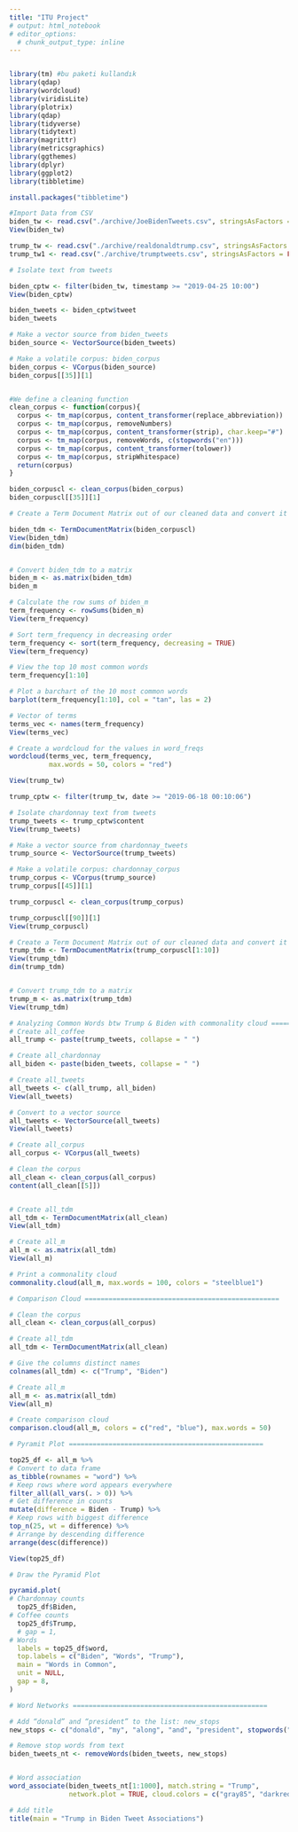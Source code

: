 ```yaml
---
title: "ITU Project"
# output: html_notebook
# editor_options: 
  # chunk_output_type: inline
---
```


```r
```


```r
library(tm) #bu paketi kullandık
library(qdap) 
library(wordcloud)
library(viridisLite)
library(plotrix)
library(qdap)
library(tidyverse)
library(tidytext)
library(magrittr)
library(metricsgraphics)
library(ggthemes)
library(dplyr)
library(ggplot2)
library(tibbletime)

install.packages("tibbletime")

```


```r

#Import Data from CSV
biden_tw <- read.csv("./archive/JoeBidenTweets.csv", stringsAsFactors = FALSE)
View(biden_tw)

trump_tw <- read.csv("./archive/realdonaldtrump.csv", stringsAsFactors = FALSE)
trump_tw1 <- read.csv("./archive/trumptweets.csv", stringsAsFactors = FALSE)
```

```r
# Isolate text from tweets

biden_cptw <- filter(biden_tw, timestamp >= "2019-04-25 10:00")
View(biden_cptw)

biden_tweets <- biden_cptw$tweet
biden_tweets

# Make a vector source from biden_tweets
biden_source <- VectorSource(biden_tweets)

# Make a volatile corpus: biden_corpus
biden_corpus <- VCorpus(biden_source)
biden_corpus[[35]][1]


#We define a cleaning function
clean_corpus <- function(corpus){
  corpus <- tm_map(corpus, content_transformer(replace_abbreviation))
  corpus <- tm_map(corpus, removeNumbers)
  corpus <- tm_map(corpus, content_transformer(strip), char.keep="#")
  corpus <- tm_map(corpus, removeWords, c(stopwords("en")))
  corpus <- tm_map(corpus, content_transformer(tolower))
  corpus <- tm_map(corpus, stripWhitespace)
  return(corpus)
}

biden_corpuscl <- clean_corpus(biden_corpus)
biden_corpuscl[[35]][1]

# Create a Term Document Matrix out of our cleaned data and convert it to a Matrix

biden_tdm <- TermDocumentMatrix(biden_corpuscl)
View(biden_tdm)
dim(biden_tdm)


# Convert biden_tdm to a matrix
biden_m <- as.matrix(biden_tdm)
biden_m

```

```r
# Calculate the row sums of biden_m
term_frequency <- rowSums(biden_m)
View(term_frequency)

# Sort term_frequency in decreasing order
term_frequency <- sort(term_frequency, decreasing = TRUE)
View(term_frequency)

# View the top 10 most common words
term_frequency[1:10]

# Plot a barchart of the 10 most common words
barplot(term_frequency[1:10], col = "tan", las = 2)

```


```r
# Vector of terms
terms_vec <- names(term_frequency)
View(terms_vec)

# Create a wordcloud for the values in word_freqs
wordcloud(terms_vec, term_frequency, 
          max.words = 50, colors = "red")
```


```r
View(trump_tw)

trump_cptw <- filter(trump_tw, date >= "2019-06-18 00:10:06")

# Isolate chardonnay text from tweets
trump_tweets <- trump_cptw$content
View(trump_tweets)

# Make a vector source from chardonnay_tweets
trump_source <- VectorSource(trump_tweets)

# Make a volatile corpus: chardonnay_corpus
trump_corpus <- VCorpus(trump_source)
trump_corpus[[45]][1]

trump_corpuscl <- clean_corpus(trump_corpus)

trump_corpuscl[[90]][1]
View(trump_corpuscl)

# Create a Term Document Matrix out of our cleaned data and convert it to a Matrix
trump_tdm <- TermDocumentMatrix(trump_corpuscl[1:10])
View(trump_tdm)
dim(trump_tdm)


# Convert trump_tdm to a matrix
trump_m <- as.matrix(trump_tdm)
View(trump_tdm)
```


```r


# Analyzing Common Words btw Trump & Biden with commonality cloud =================================================
# Create all_coffee
all_trump <- paste(trump_tweets, collapse = " ")

# Create all_chardonnay
all_biden <- paste(biden_tweets, collapse = " ")

# Create all_tweets
all_tweets <- c(all_trump, all_biden)
View(all_tweets)

# Convert to a vector source
all_tweets <- VectorSource(all_tweets)
View(all_tweets)

# Create all_corpus
all_corpus <- VCorpus(all_tweets)

# Clean the corpus
all_clean <- clean_corpus(all_corpus)
content(all_clean[[5]])


# Create all_tdm
all_tdm <- TermDocumentMatrix(all_clean)
View(all_tdm)

# Create all_m
all_m <- as.matrix(all_tdm)
View(all_m)

# Print a commonality cloud
commonality.cloud(all_m, max.words = 100, colors = "steelblue1")

# Comparison Cloud =================================================

# Clean the corpus
all_clean <- clean_corpus(all_corpus)

# Create all_tdm
all_tdm <- TermDocumentMatrix(all_clean)

# Give the columns distinct names
colnames(all_tdm) <- c("Trump", "Biden")

# Create all_m
all_m <- as.matrix(all_tdm)
View(all_m)

# Create comparison cloud
comparison.cloud(all_m, colors = c("red", "blue"), max.words = 50)

```

```r
# Pyramit Plot =================================================

top25_df <- all_m %>%
# Convert to data frame
as_tibble(rownames = "word") %>%
# Keep rows where word appears everywhere
filter_all(all_vars(. > 0)) %>% 
# Get difference in counts
mutate(difference = Biden - Trump) %>%
# Keep rows with biggest difference
top_n(25, wt = difference) %>% 
# Arrange by descending difference
arrange(desc(difference))

View(top25_df)

# Draw the Pyramid Plot

pyramid.plot(
# Chardonnay counts
  top25_df$Biden,
# Coffee counts
  top25_df$Trump,
  # gap = 1,
# Words
  labels = top25_df$word,
  top.labels = c("Biden", "Words", "Trump"),
  main = "Words in Common",
  unit = NULL,
  gap = 8,
)
```


```r

# Word Networks =================================================

# Add “donald” and “president” to the list: new_stops
new_stops <- c("donald", "my", "along", "and", "president", stopwords("en"))

# Remove stop words from text
biden_tweets_nt <- removeWords(biden_tweets, new_stops)


# Word association
word_associate(biden_tweets_nt[1:1000], match.string = "Trump", 
               network.plot = TRUE, cloud.colors = c("gray85", "darkred"))

# Add title
title(main = "Trump in Biden Tweet Associations")

```

